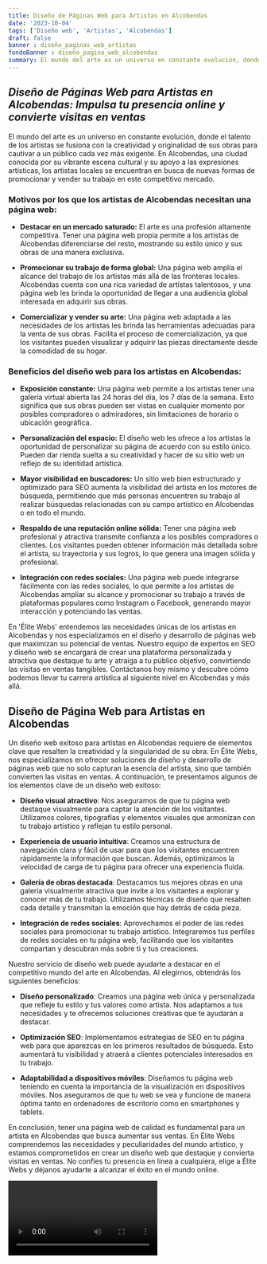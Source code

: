 ```yaml
---
title: Diseño de Páginas Web para Artistas en Alcobendas
date: '2023-10-04'
tags: ['Diseño web', 'Artistas', 'Alcobendas']
draft: false
banner : diseño_paginas_web_artistas
fondoBanner : diseño_pagina_web_alcobendas
summary: El mundo del arte es un universo en constante evolución, donde el talento de los artistas se fusiona con la creatividad y originalidad de sus obras para cautivar a un público cada vez más exigente. En Alcobendas, una ciudad conocida por su vibrante escena cultural y su apoyo a las expresiones artísticas, los artistas locales se encuentran en busca de nuevas formas de promocionar y vender su trabajo en este competitivo mercado.
---
```


## _**Diseño de Páginas Web para Artistas en Alcobendas: Impulsa tu presencia online y convierte visitas en ventas**_

El mundo del arte es un universo en constante evolución, donde el talento de los artistas se fusiona con la creatividad y originalidad de sus obras para cautivar a un público cada vez más exigente. En Alcobendas, una ciudad conocida por su vibrante escena cultural y su apoyo a las expresiones artísticas, los artistas locales se encuentran en busca de nuevas formas de promocionar y vender su trabajo en este competitivo mercado.

### Motivos por los que los artistas de Alcobendas necesitan una página web:

- **Destacar en un mercado saturado:** El arte es una profesión altamente competitiva. Tener una página web propia permite a los artistas de Alcobendas diferenciarse del resto, mostrando su estilo único y sus obras de una manera exclusiva.

- **Promocionar su trabajo de forma global:** Una página web amplía el alcance del trabajo de los artistas más allá de las fronteras locales. Alcobendas cuenta con una rica variedad de artistas talentosos, y una página web les brinda la oportunidad de llegar a una audiencia global interesada en adquirir sus obras.

- **Comercializar y vender su arte:** Una página web adaptada a las necesidades de los artistas les brinda las herramientas adecuadas para la venta de sus obras. Facilita el proceso de comercialización, ya que los visitantes pueden visualizar y adquirir las piezas directamente desde la comodidad de su hogar.

### Beneficios del diseño web para los artistas en Alcobendas:

- **Exposición constante:** Una página web permite a los artistas tener una galería virtual abierta las 24 horas del día, los 7 días de la semana. Esto significa que sus obras pueden ser vistas en cualquier momento por posibles compradores o admiradores, sin limitaciones de horario o ubicación geográfica.

- **Personalización del espacio:** El diseño web les ofrece a los artistas la oportunidad de personalizar su página de acuerdo con su estilo único. Pueden dar rienda suelta a su creatividad y hacer de su sitio web un reflejo de su identidad artística.

- **Mayor visibilidad en buscadores:** Un sitio web bien estructurado y optimizado para SEO aumenta la visibilidad del artista en los motores de búsqueda, permitiendo que más personas encuentren su trabajo al realizar búsquedas relacionadas con su campo artístico en Alcobendas o en todo el mundo.

- **Respaldo de una reputación online sólida:** Tener una página web profesional y atractiva transmite confianza a los posibles compradores o clientes. Los visitantes pueden obtener información más detallada sobre el artista, su trayectoria y sus logros, lo que genera una imagen sólida y profesional.

- **Integración con redes sociales:** Una página web puede integrarse fácilmente con las redes sociales, lo que permite a los artistas de Alcobendas ampliar su alcance y promocionar su trabajo a través de plataformas populares como Instagram o Facebook, generando mayor interacción y potenciando las ventas.

En 'Élite Webs' entendemos las necesidades únicas de los artistas en Alcobendas y nos especializamos en el diseño y desarrollo de páginas web que maximizan su potencial de ventas. Nuestro equipo de expertos en SEO y diseño web se encargará de crear una plataforma personalizada y atractiva que destaque tu arte y atraiga a tu público objetivo, convirtiendo las visitas en ventas tangibles. Contáctanos hoy mismo y descubre cómo podemos llevar tu carrera artística al siguiente nivel en Alcobendas y más allá.

<GifSeo />

<Cta />

## Diseño de Página Web para Artistas en Alcobendas

Un diseño web exitoso para artistas en Alcobendas requiere de elementos clave que resalten la creatividad y la singularidad de su obra. En Élite Webs, nos especializamos en ofrecer soluciones de diseño y desarrollo de páginas web que no solo capturan la esencia del artista, sino que también convierten las visitas en ventas. A continuación, te presentamos algunos de los elementos clave de un diseño web exitoso:

- **Diseño visual atractivo**: Nos aseguramos de que tu página web destaque visualmente para captar la atención de los visitantes. Utilizamos colores, tipografías y elementos visuales que armonizan con tu trabajo artístico y reflejan tu estilo personal.

- **Experiencia de usuario intuitiva**: Creamos una estructura de navegación clara y fácil de usar para que los visitantes encuentren rápidamente la información que buscan. Además, optimizamos la velocidad de carga de tu página para ofrecer una experiencia fluida.

- **Galería de obras destacada**: Destacamos tus mejores obras en una galería visualmente atractiva que invite a los visitantes a explorar y conocer más de tu trabajo. Utilizamos técnicas de diseño que resalten cada detalle y transmitan la emoción que hay detrás de cada pieza.

- **Integración de redes sociales**: Aprovechamos el poder de las redes sociales para promocionar tu trabajo artístico. Integraremos tus perfiles de redes sociales en tu página web, facilitando que los visitantes compartan y descubran más sobre ti y tus creaciones.

Nuestro servicio de diseño web puede ayudarte a destacar en el competitivo mundo del arte en Alcobendas. Al elegirnos, obtendrás los siguientes beneficios:

- **Diseño personalizado**: Creamos una página web única y personalizada que refleje tu estilo y tus valores como artista. Nos adaptamos a tus necesidades y te ofrecemos soluciones creativas que te ayudarán a destacar.

- **Optimización SEO**: Implementamos estrategias de SEO en tu página web para que aparezcas en los primeros resultados de búsqueda. Esto aumentará tu visibilidad y atraerá a clientes potenciales interesados en tu trabajo.

- **Adaptabilidad a dispositivos móviles**: Diseñamos tu página web teniendo en cuenta la importancia de la visualización en dispositivos móviles. Nos aseguramos de que tu web se vea y funcione de manera óptima tanto en ordenadores de escritorio como en smartphones y tablets.

En conclusión, tener una página web de calidad es fundamental para un artista en Alcobendas que busca aumentar sus ventas. En Élite Webs comprendemos las necesidades y peculiaridades del mundo artístico, y estamos comprometidos en crear un diseño web que destaque y convierta visitas en ventas. No confíes tu presencia en línea a cualquiera, elige a Élite Webs y déjanos ayudarte a alcanzar el éxito en el mundo online.

<Video />

<CtaBot job='Artistas' city='Alcobendas'/>

<Gmaps query='Alcobendas+españa+maps' />